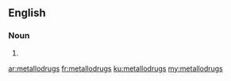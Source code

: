 ==English==

===Noun===
{{head|en|noun plural form}}

# {{plural of|metallodrug|lang=en}}

[[ar:metallodrugs]]
[[fr:metallodrugs]]
[[ku:metallodrugs]]
[[my:metallodrugs]]